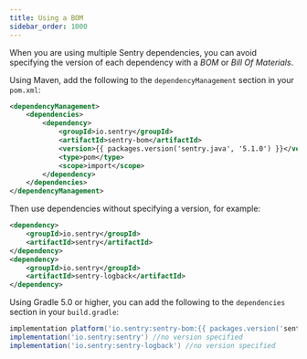 ```yaml
---
title: Using a BOM
sidebar_order: 1000
---
```


When you are using multiple Sentry dependencies, you can avoid specifying the version of each dependency with a *BOM* or *Bill Of Materials*.

Using Maven, add the following to the `dependencyManagement` section in your `pom.xml`:

```xml {tabTitle:Maven}{filename:pom.xml}
<dependencyManagement>
    <dependencies>
        <dependency>
            <groupId>io.sentry</groupId>
            <artifactId>sentry-bom</artifactId>
            <version>{{ packages.version('sentry.java', '5.1.0') }}</version>
            <type>pom</type>
            <scope>import</scope>
        </dependency>
    </dependencies>
</dependencyManagement>
```

Then use dependencies without specifying a version, for example:

```xml {tabTitle:Maven}{filename:pom.xml}
<dependency>
    <groupId>io.sentry</groupId>
    <artifactId>sentry</artifactId>
</dependency>
<dependency>
    <groupId>io.sentry</groupId>
    <artifactId>sentry-logback</artifactId>
</dependency>
```

Using Gradle 5.0 or higher, you can add the following to the `dependencies` section in your `build.gradle`:

```groovy {filename:build.gradle}
implementation platform('io.sentry:sentry-bom:{{ packages.version('sentry.java', '5.1.0') }}') //import bom
implementation('io.sentry:sentry') //no version specified
implementation('io.sentry:sentry-logback') //no version specified
```
